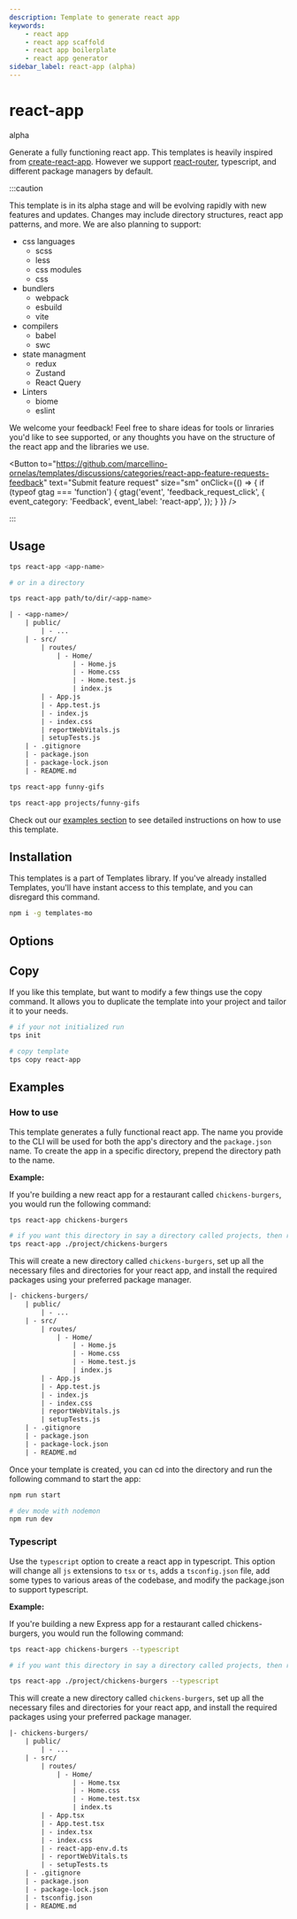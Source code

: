 ```yaml
---
description: Template to generate react app
keywords:
    - react app
    - react app scaffold
    - react app boilerplate
    - react app generator
sidebar_label: react-app (alpha)
---
```



# react-app

<BadgeList>
    <Badge type="success">alpha</Badge>
    <VersionBadge version=">=v1.2.4" />
</BadgeList>

Generate a fully functioning react app. This templates is heavily inspired from
[create-react-app](https://create-react-app.dev/). However we support
[react-router](https://reactrouter.com/), typescript, and different package
managers by default.

:::caution

This template is in its alpha stage and will be evolving rapidly with new
features and updates. Changes may include directory structures, react app
patterns, and more. We are also planning to support:

-   css languages
    -   scss
    -   less
    -   css modules
    -   css
-   bundlers
    -   webpack
    -   esbuild
    -   vite
-   compilers
    -   babel
    -   swc
-   state managment
    -   redux
    -   Zustand
    -   React Query
-   Linters
    -   biome
    -   eslint

We welcome your feedback! Feel free to share ideas for tools or linraries you'd
like to see supported, or any thoughts you have on the structure of the react
app and the libraries we use.

<Button
    to="https://github.com/marcellino-ornelas/templates/discussions/categories/react-app-feature-requests-feedback"
    text="Submit feature request"
    size="sm"
    onClick={() => {
        if (typeof gtag === 'function') {
            gtag('event', 'feedback_request_click', {
                event_category: 'Feedback',
                event_label: 'react-app',
            });
        }
    }}
/>

:::

## Usage

```bash title="Usage"
tps react-app <app-name>

# or in a directory

tps react-app path/to/dir/<app-name>
```

```txt title="Creates"
| - <app-name>/
    | public/
        | - ...
    | - src/
        | routes/
            | - Home/
                | - Home.js
                | - Home.css
                | - Home.test.js
                | index.js
        | - App.js
        | - App.test.js
        | - index.js
        | - index.css
        | reportWebVitals.js
        | setupTests.js
    | - .gitignore
    | - package.json
    | - package-lock.json
    | - README.md
```

<Example>

<Tabs>

<TabItem value="default">

```bash
tps react-app funny-gifs
```

</TabItem>

<TabItem value="long build path">

```bash
tps react-app projects/funny-gifs
```

</TabItem>

</Tabs>

</Example>

Check out our [examples section](#examples) to see detailed instructions on how
to use this template.

## Installation

This templates is a part of Templates library. If you've already installed
Templates, you'll have instant access to this template, and you can disregard
this command.

```bash
npm i -g templates-mo
```

## Options

<TemplateOptions template="react-app" type="js" />

## Copy

If you like this template, but want to modify a few things use the copy command.
It allows you to duplicate the template into your project and tailor it to your
needs.

```bash
# if your not initialized run
tps init

# copy template
tps copy react-app
```

## Examples

### How to use

This template generates a fully functional react app. The name you provide to
the CLI will be used for both the app's directory and the `package.json` name.
To create the app in a specific directory, prepend the directory path to the
name.

**Example:**

If you're building a new react app for a restaurant called `chickens-burgers`,
you would run the following command:

```bash
tps react-app chickens-burgers

# if you want this directory in say a directory called projects, then run the following command
tps react-app ./project/chickens-burgers
```

This will create a new directory called `chickens-burgers`, set up all the
necessary files and directories for your react app, and install the required
packages using your preferred package manager.

```txt
|- chickens-burgers/
    | public/
        | - ...
    | - src/
        | routes/
            | - Home/
                | - Home.js
                | - Home.css
                | - Home.test.js
                | index.js
        | - App.js
        | - App.test.js
        | - index.js
        | - index.css
        | reportWebVitals.js
        | setupTests.js
    | - .gitignore
    | - package.json
    | - package-lock.json
    | - README.md
```

Once your template is created, you can cd into the directory and run the
following command to start the app:

```bash
npm run start

# dev mode with nodemon
npm run dev
```

### Typescript

Use the `typescript` option to create a react app in typescript. This option
will change all `js` extensions to `tsx` or `ts`, adds a `tsconfig.json` file,
add some types to various areas of the codebase, and modify the package.json to
support typescript.

**Example:**

If you're building a new Express app for a restaurant called chickens-burgers,
you would run the following command:

```bash
tps react-app chickens-burgers --typescript

# if you want this directory in say a directory called projects, then run the following command

tps react-app ./project/chickens-burgers --typescript
```

This will create a new directory called `chickens-burgers`, set up all the
necessary files and directories for your react app, and install the required
packages using your preferred package manager.

```txt
|- chickens-burgers/
    | public/
        | - ...
    | - src/
        | routes/
            | - Home/
                | - Home.tsx
                | - Home.css
                | - Home.test.tsx
                | index.ts
        | - App.tsx
        | - App.test.tsx
        | - index.tsx
        | - index.css
        | - react-app-env.d.ts
        | - reportWebVitals.ts
        | - setupTests.ts
    | - .gitignore
    | - package.json
    | - package-lock.json
    | - tsconfig.json
    | - README.md
```
